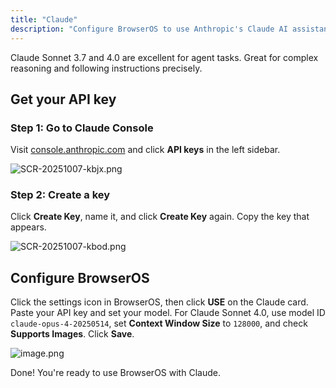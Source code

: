 ```yaml
---
title: "Claude"
description: "Configure BrowserOS to use Anthropic's Claude AI assistant"
---
```


Claude Sonnet 3.7 and 4.0 are excellent for agent tasks. Great for complex reasoning and following instructions precisely.

## Get your API key

### Step 1: Go to Claude Console

Visit [console.anthropic.com](https://console.anthropic.com/dashboard) and click **API keys** in the left sidebar.

![SCR-20251007-kbjx.png](/docs/images/SCR-20251007-kbjx.png)

### Step 2: Create a key

Click **Create Key**, name it, and click **Create Key** again. Copy the key that appears.

![SCR-20251007-kbod.png](/docs/images/SCR-20251007-kbod.png)

## Configure BrowserOS

Click the settings icon in BrowserOS, then click **USE** on the Claude card. Paste your API key and set your model. For Claude Sonnet 4.0, use model ID `claude-opus-4-20250514`, set **Context Window Size** to `128000`, and check **Supports Images**. Click **Save**.

![image.png](/docs/images/image.png)

Done! You're ready to use BrowserOS with Claude.